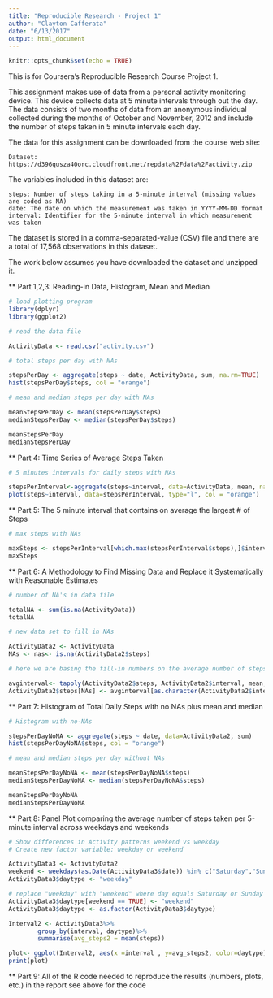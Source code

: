 ```yaml
---
title: "Reproducible Research - Project 1"
author: "Clayton Cafferata"
date: "6/13/2017"
output: html_document
---
```


```r
knitr::opts_chunk$set(echo = TRUE)
```

This is for Coursera's Reproducible Research Course Project 1.

This assignment makes use of data from a personal activity monitoring device. This device collects data at 5 minute intervals through out the day. The data consists of two months of data from an anonymous individual collected during the months of October and November, 2012 and include the number of steps taken in 5 minute intervals each day.

The data for this assignment can be downloaded from the course web site:

    Dataset: https://d396qusza40orc.cloudfront.net/repdata%2Fdata%2Factivity.zip

The variables included in this dataset are:

    steps: Number of steps taking in a 5-minute interval (missing values are coded as NA)
    date: The date on which the measurement was taken in YYYY-MM-DD format
    interval: Identifier for the 5-minute interval in which measurement was taken

The dataset is stored in a comma-separated-value (CSV) file and there are a total of 17,568 observations in this dataset.

The work below assumes you have downloaded the dataset and unzipped it.

** Part 1,2,3: Reading-in Data, Histogram, Mean and Median

```r
# load plotting program
library(dplyr)
library(ggplot2)

# read the data file

ActivityData <- read.csv("activity.csv")

# total steps per day with NAs

stepsPerDay <- aggregate(steps ~ date, ActivityData, sum, na.rm=TRUE)
hist(stepsPerDay$steps, col = "orange")

# mean and median steps per day with NAs

meanStepsPerDay <- mean(stepsPerDay$steps)
medianStepsPerDay <- median(stepsPerDay$steps)

meanStepsPerDay
medianStepsPerDay
```

** Part 4: Time Series of Average Steps Taken

```r
# 5 minutes intervals for daily steps with NAs

stepsPerInterval<-aggregate(steps~interval, data=ActivityData, mean, na.rm=TRUE)
plot(steps~interval, data=stepsPerInterval, type="l", col = "orange")
```

** Part 5: The 5 minute interval that contains on average the largest # of Steps

``` r
# max steps with NAs

maxSteps <- stepsPerInterval[which.max(stepsPerInterval$steps),]$interval
maxSteps
```

** Part 6: A Methodology to Find Missing Data and Replace it Systematically with Reasonable Estimates

``` r
# number of NA's in data file

totalNA <- sum(is.na(ActivityData))
totalNA

# new data set to fill in NAs

ActivityData2 <- ActivityData
NAs <- nas<- is.na(ActivityData2$steps)

# here we are basing the fill-in numbers on the average number of steps in the same 5 minute interval

avginterval<- tapply(ActivityData2$steps, ActivityData2$interval, mean, na.rm=TRUE, simplify = TRUE)
ActivityData2$steps[NAs] <- avginterval[as.character(ActivityData2$interval[NAs])]
```

** Part 7: Histogram of Total Daily Steps with no NAs plus mean and median

```r
# Histogram with no-NAs

stepsPerDayNoNA <- aggregate(steps ~ date, data=ActivityData2, sum)
hist(stepsPerDayNoNA$steps, col = "orange")

# mean and median steps per day without NAs

meanStepsPerDayNoNA <- mean(stepsPerDayNoNA$steps)
medianStepsPerDayNoNA <- median(stepsPerDayNoNA$steps)

meanStepsPerDayNoNA
medianStepsPerDayNoNA
```

** Part 8: Panel Plot comparing the average number of steps taken per 5-minute interval across weekdays and weekends

```r
# Show differences in Activity patterns weekend vs weekday
# Create new factor variable: weekday or weekend

ActivityData3 <- ActivityData2
weekend <- weekdays(as.Date(ActivityData3$date)) %in% c("Saturday","Sunday")
ActivityData3$daytype <- "weekday"

# replace "weekday" with "weekend" where day equals Saturday or Sunday
ActivityData3$daytype[weekend == TRUE] <- "weekend"
ActivityData3$daytype <- as.factor(ActivityData3$daytype)

Interval2 <- ActivityData3%>%
        group_by(interval, daytype)%>%
        summarise(avg_steps2 = mean(steps))

plot<- ggplot(Interval2, aes(x =interval , y=avg_steps2, color=daytype)) + geom_line() + labs(x = "Interval", y = "# of Steps") + facet_wrap(~daytype, ncol = 1, nrow=2)
print(plot)
```

** Part 9: All of the R code needed to reproduce the results (numbers, plots, etc.) in the report
        see above for the code
        
        